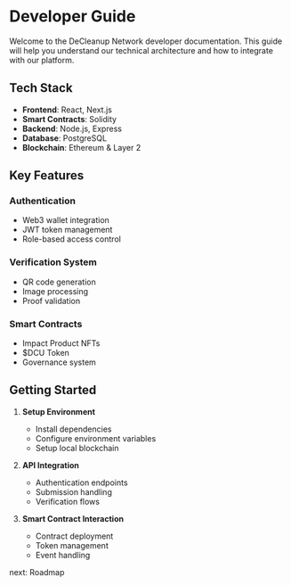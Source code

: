 # Developer Guide

Welcome to the DeCleanup Network developer documentation. This guide will help you understand our technical architecture and how to integrate with our platform.

## Tech Stack

- **Frontend**: React, Next.js
- **Smart Contracts**: Solidity
- **Backend**: Node.js, Express
- **Database**: PostgreSQL
- **Blockchain**: Ethereum & Layer 2

## Key Features

### Authentication
- Web3 wallet integration
- JWT token management
- Role-based access control

### Verification System
- QR code generation
- Image processing
- Proof validation

### Smart Contracts
- Impact Product NFTs
- $DCU Token
- Governance system

## Getting Started

1. **Setup Environment**
   - Install dependencies
   - Configure environment variables
   - Setup local blockchain

2. **API Integration**
   - Authentication endpoints
   - Submission handling
   - Verification flows

3. **Smart Contract Interaction**
   - Contract deployment
   - Token management
   - Event handling

next: Roadmap 